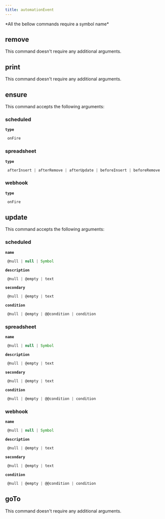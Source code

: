```yaml
---
title: automationEvent
---
```



  <Callout type="error" emoji="">
   *All the bellow commands require a symbol name*
  </Callout>

## remove

This command doesn't require any additional arguments.


## print

This command doesn't require any additional arguments.


## ensure

This command accepts the following arguments:

### scheduled
**`type`**
```js filename="type"
 onFire
```
### spreadsheet
**`type`**
```js filename="type"
 afterInsert | afterRemove | afterUpdate | beforeInsert | beforeRemove | beforeUpdate
```
### webhook
**`type`**
```js filename="type"
 onFire
```

## update

This command accepts the following arguments:

### scheduled
**`name`**
```js filename="type"
 @null | null | Symbol
```
**`description`**
```js filename="type"
 @null | @empty | text
```
**`secondary`**
```js filename="type"
 @null | @empty | text
```
**`condition`**
```js filename="type"
 @null | @empty | @@condition | condition
```
### spreadsheet
**`name`**
```js filename="type"
 @null | null | Symbol
```
**`description`**
```js filename="type"
 @null | @empty | text
```
**`secondary`**
```js filename="type"
 @null | @empty | text
```
**`condition`**
```js filename="type"
 @null | @empty | @@condition | condition
```
### webhook
**`name`**
```js filename="type"
 @null | null | Symbol
```
**`description`**
```js filename="type"
 @null | @empty | text
```
**`secondary`**
```js filename="type"
 @null | @empty | text
```
**`condition`**
```js filename="type"
 @null | @empty | @@condition | condition
```

## goTo


This command doesn't require any additional arguments.

